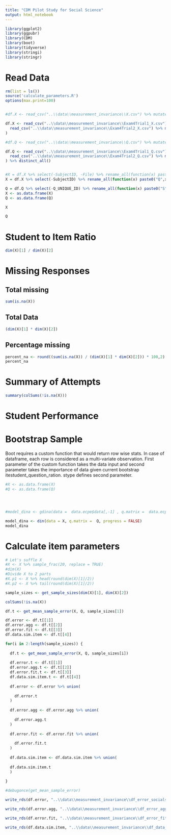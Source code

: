 ```yaml
---
title: "CDM Pilot Study for Social Science"
output: html_notebook
---
```



```r
library(ggplot2)
library(ggpubr)
library(CDM)
library(boot)
library(tidyverse)
library(stringi)
library(stringr)
```

# Read Data
```r
rm(list = ls())
source('calculate_parameters.R')
options(max.print=100)


#df.X <- read_csv("..\\data\\measurement_invariance\\X.csv") %>% mutate_all(as.integer)

df.X <- read_csv("..\\data\\measurement_invariance\\Exam4Trial1_X.csv") %>% mutate_all(as.integer) %>% bind_rows(
  read_csv("..\\data\\measurement_invariance\\Exam4Trial2_X.csv") %>% mutate_all(as.integer)
) 

#df.Q <- read_csv("..\\data\\measurement_invariance\\Q.csv") %>% mutate_all(as.integer)

df.Q <- read_csv("..\\data\\measurement_invariance\\Exam4Trial1_Q.csv") %>% mutate_all(as.integer) %>% bind_rows(
  read_csv("..\\data\\measurement_invariance\\Exam4Trial2_Q.csv") %>% mutate_all(as.integer)
) %>% distinct_all()


#X = df.X %>% select(-SubjectID, -File) %>% rename_all(function(x) paste0("Q",x))
X = df.X %>% select(-SubjectID) %>% rename_all(function(x) paste0("Q",x))

Q = df.Q %>% select(-Q_UNIQUE_ID) %>% rename_all(function(x) paste0("S",x))
X <- as.data.frame(X) 
Q <- as.data.frame(Q) 

```

```r
X 
```




```r
Q
```


# Student to Item Ratio

```r

dim(X)[1] / dim(X)[2]

```


# Missing Responses
## Total missing
```r
sum(is.na(X))
```

## Total Data
```r
(dim(X)[1] * dim(X)[2])
```

## Percentage missing
```r
percent_na <- round((sum(is.na(X)) / (dim(X)[1] * dim(X)[2])) * 100,2)
percent_na
```

# Summary of Attempts

```r

summary(colSums(!is.na(X)))

```


# Student Performance


# Bootstrap Sample 

Boot requires a custom function that would return row wise stats. In case of dataframe, each row is considered as a multi-variate observation. First parameter of the custom function takes the data input and second parameter takes the importance of data given current bootstrap itestudent_question_ration. stype defines second parameter.



```r



#X <- as.data.frame(X) 
#Q <- as.data.frame(Q) 




#model_dina <- gdina(data =  data.ecpe$data[,-1] , q.matrix =  data.ecpe$q.matrix, maxit = 10, rule = "GDINA2")

model_dina <- din(data = X, q.matrix =  Q, progress = FALSE)
model_dina
```



# Calculate item parameters

```r
# Let's suffle X
#X <- X %>% sample_frac(20, replace = TRUE)
#dim(X)
#Divide X to 2 parts
#X.p1 <- X %>% head(round(dim(X)[1]/2))
#X.p2 <- X %>% tail(round(dim(X)[1]/2))


```



```r

sample_sizes <- get_sample_sizes(dim(X)[1], dim(X)[2])

colSums(!is.na(X)) 

df.t <- get_mean_sample_error(X, Q, sample_sizes[1])

df.error <- df.t[[1]]
df.error.agg <- df.t[[2]]
df.error.fit <- df.t[[3]]
df.data.sim.item <- df.t[[4]]

```


```r

for(i in 2:length(sample_sizes)) {
  
  df.t <- get_mean_sample_error(X, Q, sample_sizes[i])
  
  df.error.t <- df.t[[1]]
  df.error.agg.t <- df.t[[2]]
  df.error.fit.t <- df.t[[3]]
  df.data.sim.item.t <- df.t[[4]]
  
  df.error <- df.error %>% union(
    
    df.error.t
  )
  
  df.error.agg <- df.error.agg %>% union(
    
    df.error.agg.t
  )
  
  df.error.fit <- df.error.fit %>% union(
    
    df.error.fit.t
  )  
  
  df.data.sim.item <- df.data.sim.item %>% union(
  
  df.data.sim.item.t
  )
  
}

#debugonce(get_mean_sample_error)

```

```r
write_rds(df.error, "..\\data\\measurement_invariance\\df_error_socialscience.rds")

write_rds(df.error.agg, "..\\data\\measurement_invariance\\df_error_agg_socialscience.rds")

write_rds(df.error.fit, "..\\data\\measurement_invariance\\df_error_fit_socialscience.rds")

write_rds(df.data.sim.item, "..\\data\\measurement_invariance\\df_data_sim_item_socialscience.rds")

```
